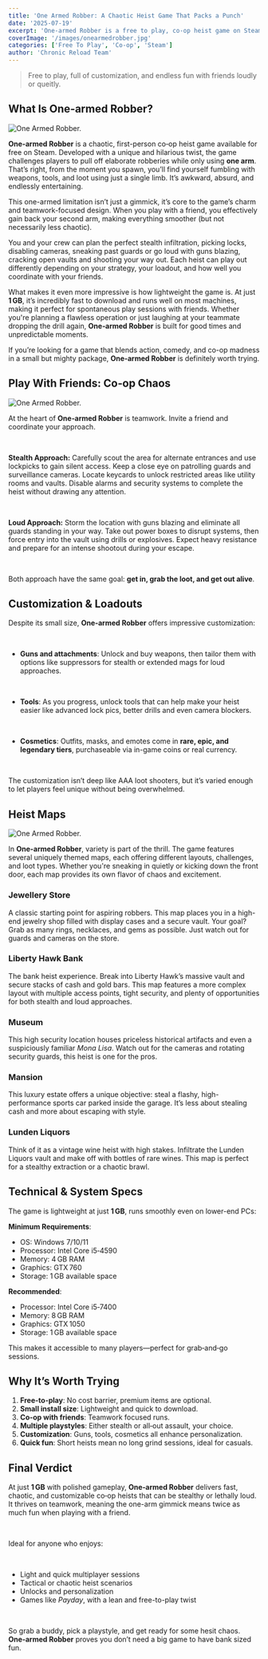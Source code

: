 ```yaml
---
title: 'One Armed Robber: A Chaotic Heist Game That Packs a Punch'
date: '2025-07-19'
excerpt: 'One‑armed Robber is a free to play, co-op heist game on Steam that delivers nonstop action and hilarious chaos. With just a 1 GB download size, it offers stealth or loud approaches, customizable tools, and a variety of high stakes maps to master with your friends.'
coverImage: '/images/onearmedrobber.jpg'
categories: ['Free To Play', 'Co-op', 'Steam']
author: 'Chronic Reload Team'
---
```


> Free to play, full of customization, and endless fun with friends loudly or queitly.

## What Is One‑armed Robber?

![One Armed Robber.](/images/onearmedrobber2.jpg)

**One‑armed Robber** is a chaotic, first-person co‑op heist game available for free on Steam. Developed with a unique and hilarious twist, the game challenges players to pull off elaborate robberies while only using **one arm**. That’s right, from the moment you spawn, you’ll find yourself fumbling with weapons, tools, and loot using just a single limb. It’s awkward, absurd, and endlessly entertaining.

This one-armed limitation isn’t just a gimmick, it’s core to the game’s charm and teamwork-focused design. When you play with a friend, you effectively gain back your second arm, making everything smoother (but not necessarily less chaotic).

You and your crew can plan the perfect stealth infiltration, picking locks, disabling cameras, sneaking past guards or go loud with guns blazing, cracking open vaults and shooting your way out. Each heist can play out differently depending on your strategy, your loadout, and how well you coordinate with your friends.

What makes it even more impressive is how lightweight the game is. At just **1 GB**, it’s incredibly fast to download and runs well on most machines, making it perfect for spontaneous play sessions with friends. Whether you're planning a flawless operation or just laughing at your teammate dropping the drill again, **One‑armed Robber** is built for good times and unpredictable moments.

If you’re looking for a game that blends action, comedy, and co-op madness in a small but mighty package, **One‑armed Robber** is definitely worth trying.

## Play With Friends: Co‑op Chaos

![One Armed Robber.](/images/onearmedrobber3.jpg)

At the heart of **One‑armed Robber** is teamwork. Invite a friend and coordinate your approach. 

&nbsp;

**Stealth Approach:** Carefully scout the area for alternate entrances and use lockpicks to gain silent access. Keep a close eye on patrolling guards and surveillance cameras. Locate keycards to unlock restricted areas like utility rooms and vaults. Disable alarms and security systems to complete the heist without drawing any attention.

&nbsp;

**Loud Approach:** Storm the location with guns blazing and eliminate all guards standing in your way. Take out power boxes to disrupt systems, then force entry into the vault using drills or explosives. Expect heavy resistance and prepare for an intense shootout during your escape.

&nbsp;

Both approach have the same goal: **get in, grab the loot, and get out alive**.


## Customization & Loadouts

Despite its small size, **One‑armed Robber** offers impressive customization:

&nbsp;

- **Guns and attachments**: Unlock and buy weapons, then tailor them with options like suppressors for stealth or extended mags for loud approaches.

&nbsp;

- **Tools**: As you progress, unlock tools that can help make your heist easier like advanced lock pics, better drills and even camera blockers.

&nbsp;

- **Cosmetics**: Outfits, masks, and emotes come in **rare, epic, and legendary tiers**, purchaseable via in-game coins or real currency.

&nbsp;

The customization isn’t deep like AAA loot shooters, but it’s varied enough to let players feel unique without being overwhelmed.


## Heist Maps

![One Armed Robber.](/images/onearmedrobber4.png)

In **One-armed Robber**, variety is part of the thrill. The game features several uniquely themed maps, each offering different layouts, challenges, and loot types. Whether you're sneaking in quietly or kicking down the front door, each map provides its own flavor of chaos and excitement.

### Jewellery Store  
A classic starting point for aspiring robbers. This map places you in a high-end jewelry shop filled with display cases and a secure vault. Your goal? Grab as many rings, necklaces, and gems as possible. Just watch out for guards and cameras on the store.

### Liberty Hawk Bank  
The bank heist experience. Break into Liberty Hawk’s massive vault and secure stacks of cash and gold bars. This map features a more complex layout with multiple access points, tight security, and plenty of opportunities for both stealth and loud approaches.

### Museum  
This high security location houses priceless historical artifacts and even a suspiciously familiar *Mona Lisa*. Watch out for the cameras and rotating security guards, this heist is one for the pros.

### Mansion  
This luxury estate offers a unique objective: steal a flashy, high-performance sports car parked inside the garage. It’s less about stealing cash and more about escaping with style.

### Lunden Liquors  
Think of it as a vintage wine heist with high stakes. Infiltrate the Lunden Liquors vault and make off with bottles of rare wines. This map is perfect for a stealthy extraction or a chaotic brawl.


## Technical & System Specs

The game is lightweight at just **1 GB**, runs smoothly even on lower-end PCs:

**Minimum Requirements**:
- OS: Windows 7/10/11  
- Processor: Intel Core i5‑4590  
- Memory: 4 GB RAM  
- Graphics: GTX 760  
- Storage: 1 GB available space

**Recommended**:
- Processor: Intel Core i5‑7400  
- Memory: 8 GB RAM  
- Graphics: GTX 1050  
- Storage: 1 GB available space

This makes it accessible to many players—perfect for grab‑and‑go sessions.

## Why It’s Worth Trying

1. **Free-to-play**: No cost barrier, premium items are optional.
2. **Small install size**: Lightweight and quick to download.
3. **Co-op with friends**: Teamwork focused runs.
4. **Multiple playstyles**: Either stealth or all‑out assault, your choice.
5. **Customization**: Guns, tools, cosmetics all enhance personalization.
6. **Quick fun**: Short heists mean no long grind sessions, ideal for casuals.


## Final Verdict

At just **1 GB** with polished gameplay, **One‑armed Robber** delivers fast, chaotic, and customizable co‑op heists that can be stealthy or lethally loud. It thrives on teamwork, meaning the one-arm gimmick means twice as much fun when playing with a friend.

&nbsp;

Ideal for anyone who enjoys:

&nbsp;

- Light and quick multiplayer sessions
- Tactical or chaotic heist scenarios
- Unlocks and personalization
- Games like *Payday*, with a lean and free-to-play twist

&nbsp;

So grab a buddy, pick a playstyle, and get ready for some hesit chaos. **One‑armed Robber** proves you don’t need a big game to have bank sized fun.